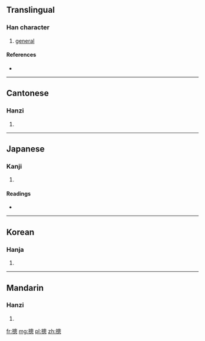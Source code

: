 ==Translingual==

===Han character===
{{Han char|rn=64|rad=手|as=11|sn=14|four=5603<sub>0</sub>|canj=手竹田心 (QHWP)}}

# [[general]]

====References====
* {{Han ref|kx=0450.100|dkj=12596|dj=0800.290|hdz=31947.130|uh=6460|ud=25696|bh=E1EB|bd=57835}}

----

==Cantonese==

===Hanzi===
{{yue-hanzi|jyut=|y=jung2}}

# {{defn|Cantonese|sort=手11}}

----

==Japanese==

===Kanji===
{{ja-kanji|grade=|rs=手11}}

# {{defn|Japanese|sort=手11}}

====Readings====
* {{ja-readings|on=[[そう]] (sō)|kun=[[すべて]] (subete)}}

----

==Korean==

===Hanja===
{{ko-hanja|hangeul=총|eumhun=|rv=chong|mr=ch'ong|y=chong}}

# {{defn|Korean|sort=手11}}

----

==Mandarin==

===Hanzi===
{{cmn-hanzi|pin=[[zōng]] ([[zong1]]), [[zǒng]] ([[zong3]])|wg=tsung<sup>1</sup>, tsung<sup>3</sup>}}

# {{defn|Mandarin|sort=手11}}

[[fr:摠]]
[[mg:摠]]
[[pl:摠]]
[[zh:摠]]